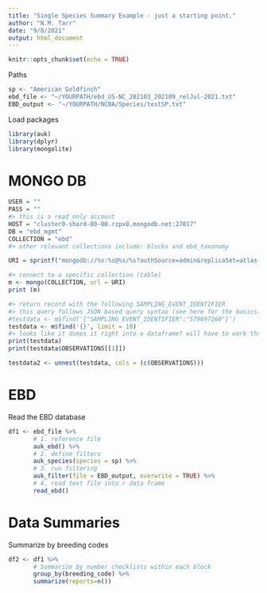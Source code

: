 ```yaml
---
title: "Single Species Summary Example - just a starting point."
author: "N.M. Tarr"
date: "9/8/2021"
output: html_document
---
```


```r
knitr::opts_chunk$set(echo = TRUE)
```

Paths
```r
sp <- "American Goldfinch"
ebd_file <- "~/YOURPATH/ebd_US-NC_202103_202109_relJul-2021.txt"
EBD_output <- "~/YOURPATH/NCBA/Species/testSP.txt"
```

Load packages
```r
library(auk)
library(dplyr)
library(mongolite)
```

# MONGO DB
```r
USER = ""
PASS = ""
#> this is a read only account
HOST = "cluster0-shard-00-00.rzpx8.mongodb.net:27017"
DB = "ebd_mgmt"
COLLECTION = "ebd"
#> other relevant collections include: blocks and ebd_taxonomy

URI = sprintf("mongodb://%s:%s@%s/%s?authSource=admin&replicaSet=atlas-3olgg1-shard-0&readPreference=primary&ssl=true",USER, PASS, HOST, DB)

#> connect to a specific collection (table)
m <- mongo(COLLECTION, url = URI)
print (m)

#> return record with the following SAMPLING_EVENT_IDENTIFIER
#> this query follows JSON based query syntax (see here for the basics: https://jeroen.github.io/mongolite/query-data.html#query-syntax)
#testdata <- m$find('{"SAMPLING_EVENT_IDENTIFIER":"S79697260"}')
testdata <- m$find('{}', limit = 10)
#> looks like it dumps it right into a dataframe? will have to work through how to get observations (sub-documents)
print(testdata)
print(testdata$OBSERVATIONS[[1]])
```

```r
testdata2 <- unnest(testdata, cols = (c(OBSERVATIONS)))
```


# EBD
Read the EBD database
```r
df1 <- ebd_file %>% 
       # 1. reference file
       auk_ebd() %>% 
       # 2. define filters
       auk_species(species = sp) %>% 
       # 3. run filtering
       auk_filter(file = EBD_output, overwrite = TRUE) %>% 
       # 4. read text file into r data frame
       read_ebd()
```

# Data Summaries
Summarize by breeding codes
```r
df2 <- df1 %>%
       # Summarize by number checklists within each block
       group_by(breeding_code) %>%
       summarize(reports=n())
```